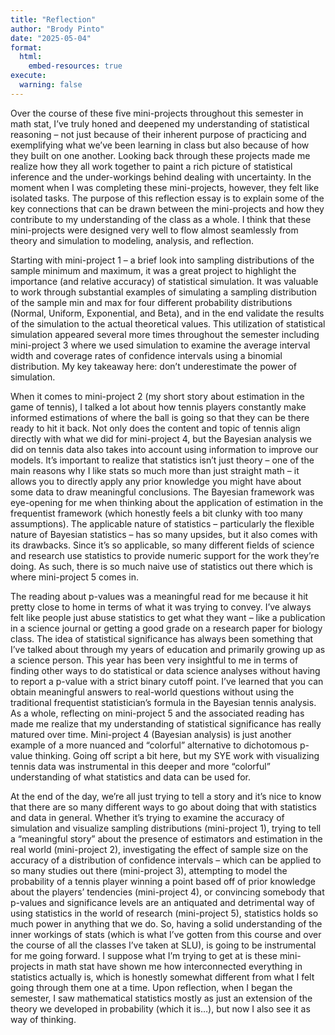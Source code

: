 ```yaml
---
title: "Reflection"
author: "Brody Pinto"
date: "2025-05-04"
format: 
  html:
    embed-resources: true
execute: 
  warning: false
---
```


Over the course of these five mini-projects throughout this semester in math stat, I've truly honed and deepened my understanding of statistical reasoning -- not just because of their inherent purpose of practicing and exemplifying what we've been learning in class but also because of how they built on one another. Looking back through these projects made me realize how they all work together to paint a rich picture of statistical inference and the under-workings behind dealing with uncertainty. In the moment when I was completing these mini-projects, however, they felt like isolated tasks. The purpose of this reflection essay is to explain some of the key connections that can be drawn between the mini-projects and how they contribute to my understanding of the class as a whole. I think that these mini-projects were designed very well to flow almost seamlessly from theory and simulation to modeling, analysis, and reflection.

Starting with mini-project 1 -- a brief look into sampling distributions of the sample minimum and maximum, it was a great project to highlight the importance (and relative accuracy) of statistical simulation. It was valuable to work through substantial examples of simulating a sampling distribution of the sample min and max for four different probability distributions (Normal, Uniform, Exponential, and Beta), and in the end validate the results of the simulation to the actual theoretical values. This utilization of statistical simulation appeared several more times throughout the semester including mini-project 3 where we used simulation to examine the average interval width and coverage rates of confidence intervals using a binomial distribution. My key takeaway here: don't underestimate the power of simulation.

When it comes to mini-project 2 (my short story about estimation in the game of tennis), I talked a lot about how tennis players constantly make informed estimations of where the ball is going so that they can be there ready to hit it back. Not only does the content and topic of tennis align directly with what we did for mini-project 4, but the Bayesian analysis we did on tennis data also takes into account using information to improve our models. It's important to realize that statistics isn't just theory -- one of the main reasons why I like stats so much more than just straight math -- it allows you to directly apply any prior knowledge you might have about some data to draw meaningful conclusions. The Bayesian framework was eye-opening for me when thinking about the application of estimation in the frequentist framework (which honestly feels a bit clunky with too many assumptions). The applicable nature of statistics -- particularly the flexible nature of Bayesian statistics -- has so many upsides, but it also comes with its drawbacks. Since it's so applicable, so many different fields of science and research use statistics to provide numeric support for the work they're doing. As such, there is so much naive use of statistics out there which is where mini-project 5 comes in.

The reading about p-values was a meaningful read for me because it hit pretty close to home in terms of what it was trying to convey. I've always felt like people just abuse statistics to get what they want -- like a publication in a science journal or getting a good grade on a research paper for biology class. The idea of statistical significance has always been something that I've talked about through my years of education and primarily growing up as a science person. This year has been very insightful to me in terms of finding other ways to do statistical or data science analyses without having to report a p-value with a strict binary cutoff point. I've learned that you can obtain meaningful answers to real-world questions without using the traditional frequentist statistician's formula in the Bayesian tennis analysis. As a whole, reflecting on mini-project 5 and the associated reading has made me realize that my understanding of statistical significance has really matured over time. Mini-project 4 (Bayesian analysis) is just another example of a more nuanced and "colorful" alternative to dichotomous p-value thinking. Going off script a bit here, but my SYE work with visualizing tennis data was instrumental in this deeper and more "colorful" understanding of what statistics and data can be used for.

At the end of the day, we're all just trying to tell a story and it's nice to know that there are so many different ways to go about doing that with statistics and data in general. Whether it's trying to examine the accuracy of simulation and visualize sampling distributions (mini-project 1), trying to tell a "meaningful story" about the presence of estimators and estimation in the real world (mini-project 2), investigating the effect of sample size on the accuracy of a distribution of confidence intervals -- which can be applied to so many studies out there (mini-project 3), attempting to model the probability of a tennis player winning a point based off of prior knowledge about the players' tendencies (mini-project 4), or convincing somebody that p-values and significance levels are an antiquated and detrimental way of using statistics in the world of research (mini-project 5), statistics holds so much power in anything that we do. So, having a solid understanding of the inner workings of stats (which is what I've gotten from this course and over the course of all the classes I've taken at SLU), is going to be instrumental for me going forward. I suppose what I'm trying to get at is these mini-projects in math stat have shown me how interconnected everything in statistics actually is, which is honestly somewhat different from what I felt going through them one at a time. Upon reflection, when I began the semester, I saw mathematical statistics mostly as just an extension of the theory we developed in probability (which it is...), but now I also see it as way of thinking.
